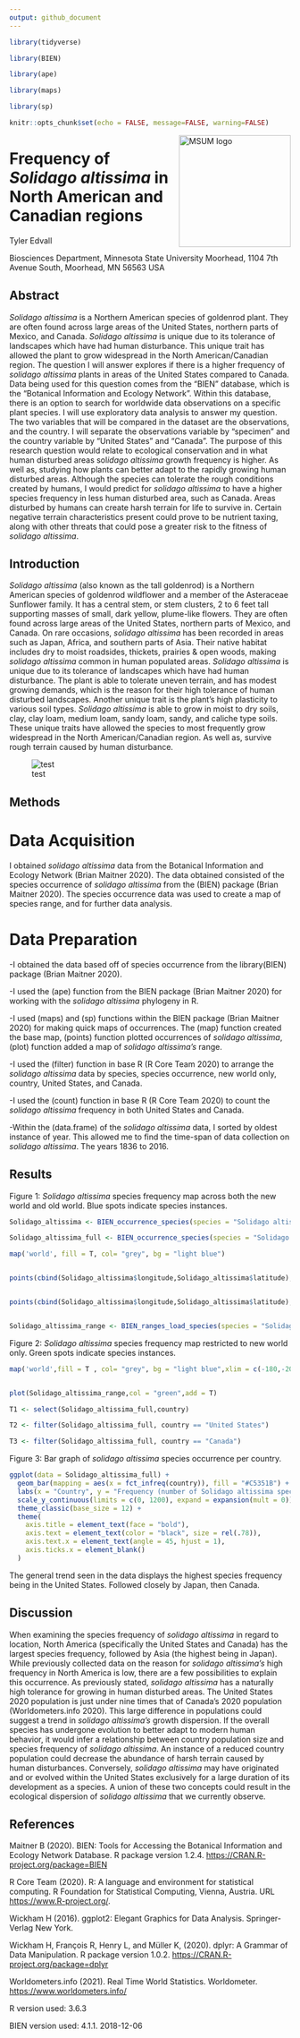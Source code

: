 ```yaml
---
output: github_document
---
```


```r

library(tidyverse)

library(BIEN)

library(ape) 

library(maps) 

library(sp) 

```

```r
knitr::opts_chunk$set(echo = FALSE, message=FALSE, warning=FALSE)
```

<img src="https://www2.mnstate.edu/uploadedImages/Content/Marketing/logos/MSUM_Signature_Vert_Color.jpg" alt="MSUM logo" width="200" style="float:right"/>

# Frequency of *Solidago altissima* in North American and Canadian regions

Tyler Edvall

Biosciences Department, Minnesota State University Moorhead, 1104 7th Avenue South, Moorhead, MN 56563 USA

## Abstract

*Solidago altissima* is a Northern American species of goldenrod plant. They are often found across large areas of the United States, northern parts of Mexico, and Canada. *Solidago altissima* is unique due to its tolerance of landscapes which have had human disturbance. This unique trait has allowed the plant to grow widespread in the North American/Canadian region. The question I will answer explores if there is a higher frequency of *solidago altissima* plants in areas of the United States compared to Canada. Data being used for this question comes from the "BIEN" database, which is the "Botanical Information and Ecology Network". Within this database, there is an option to search for worldwide data observations on a specific plant species. I will use exploratory data analysis to answer my question. The two variables that will be compared in the dataset are the observations, and the country. I will separate the observations variable by "specimen" and the country variable by "United States" and "Canada". The purpose of this research question would relate to ecological conservation and in what human disturbed areas sol*idago altissima* growth frequency is higher. As well as, studying how plants can better adapt to the rapidly growing human disturbed areas. Although the species can tolerate the rough conditions created by humans, I would predict for *solidago altissima* to have a higher species frequency in less human disturbed area, such as Canada. Areas disturbed by humans can create harsh terrain for life to survive in. Certain negative terrain characteristics present could prove to be nutrient taxing, along with other threats that could pose a greater risk to the fitness of *solidago altissima*.

## Introduction

*Solidago altissima* (also known as the tall goldenrod) is a Northern American species of goldenrod wildflower and a member of the Asteraceae Sunflower family. It has a central stem, or stem clusters, 2 to 6 feet tall supporting masses of small, dark yellow, plume-like flowers. They are often found across large areas of the United States, northern parts of Mexico, and Canada. On rare occasions, *solidago altissima* has been recorded in areas such as Japan, Africa, and southern parts of Asia. Their native habitat includes dry to moist roadsides, thickets, prairies & open woods, making *solidago altissima* common in human populated areas. *Solidago altissima* is unique due to its tolerance of landscapes which have had human disturbance. The plant is able to tolerate uneven terrain, and has modest growing demands, which is the reason for their high tolerance of human disturbed landscapes. Another unique trait is the plant's high plasticity to various soil types. *Solidago altissima* is able to grow in moist to dry soils, clay, clay loam, medium loam, sandy loam, sandy, and caliche type soils. These unique traits have allowed the species to most frequently grow widespread in the North American/Canadian region. As well as, survive rough terrain caused by human disturbance.

![test](images/solidago-altissima-tall-goldenrod_0901_150435.jpg)

## Methods

# Data Acquisition

I obtained *solidago altissima* data from the Botanical Information and Ecology Network (Brian Maitner 2020). The data obtained consisted of the species occurrence of *solidago altissima* from the (BIEN) package (Brian Maitner 2020). The species occurrence data was used to create a map of species range, and for further data analysis.

# Data Preparation

-I obtained the data based off of species occurrence from the library(BIEN) package (Brian Maitner 2020).

-I used the (ape) function from the BIEN package (Brian Maitner 2020) for working with the *solidago altissima* phylogeny in R.

-I used (maps) and (sp) functions within the BIEN package (Brian Maitner 2020) for making quick maps of occurrences. The (map) function created the base map, (points) function plotted occurrences of *solidago altissima*, (plot) function added a map of *solidago altissima's* range.

-I used the (filter) function in base R (R Core Team 2020) to arrange the *solidago altissima* data by species, species occurrence, new world only, country, United States, and Canada.

-I used the (count) function in base R (R Core Team 2020) to count the *solidago altissima* frequency in both United States and Canada.

-Within the (data.frame) of the *solidago altissima* data, I sorted by oldest instance of year. This allowed me to find the time-span of data collection on *solidago altissima*. The years 1836 to 2016.

## Results

Figure 1: *Solidago altissima* species frequency map across both the new world and old world. Blue spots indicate species instances.

```r

Solidago_altissima <- BIEN_occurrence_species(species = "Solidago altissima")

Solidago_altissima_full <- BIEN_occurrence_species(species = "Solidago altissima",cultivated = T,only.new.world = F,all.taxonomy = T,native.status = T,observation.type = T,political.boundaries = T)

```


```r

map('world', fill = T, col= "grey", bg = "light blue") 


points(cbind(Solidago_altissima$longitude,Solidago_altissima$latitude),col = "red",pch = 20,cex = 1) 


points(cbind(Solidago_altissima$longitude,Solidago_altissima$latitude),col = "blue",pch = 20,cex = 1) 


Solidago_altissima_range <- BIEN_ranges_load_species(species = "Solidago altissima")

```


Figure 2: *Solidago altissima* species frequency map restricted to new world only. Green spots indicate species instances.


```r

map('world',fill = T , col= "grey", bg = "light blue",xlim = c(-180,-20),ylim = c(-60,80))


plot(Solidago_altissima_range,col = "green",add = T)

```


```r

T1 <- select(Solidago_altissima_full,country)

T2 <- filter(Solidago_altissima_full, country == "United States")

T3 <- filter(Solidago_altissima_full, country == "Canada")

```

Figure 3: Bar graph of *solidago altissima* species occurrence per country.

```r

ggplot(data = Solidago_altissima_full) +
  geom_bar(mapping = aes(x = fct_infreq(country)), fill = "#C5351B") +
  labs(x = "Country", y = "Frequency (number of Solidago altissima species)") +
  scale_y_continuous(limits = c(0, 1200), expand = expansion(mult = 0)) +
  theme_classic(base_size = 12) +
  theme(
    axis.title = element_text(face = "bold"),
    axis.text = element_text(color = "black", size = rel(.78)),
    axis.text.x = element_text(angle = 45, hjust = 1),
    axis.ticks.x = element_blank()
  )

```


The general trend seen in the data displays the highest species frequency being in the United States. Followed closely by Japan, then Canada.

## Discussion

When examining the species frequency of *solidago altissima* in regard to location, North America (specifically the United States and Canada) has the largest species frequency, followed by Asia (the highest being in Japan). While previously collected data on the reason for *solidago altissima's* high frequency in North America is low, there are a few possibilities to explain this occurrence. As previously stated, *solidago altissima* has a naturally high tolerance for growing in human disturbed areas. The United States 2020 population is just under nine times that of Canada's 2020 population (Worldometers.info 2020). This large difference in populations could suggest a trend in *solidago altissima's* growth dispersion. If the overall species has undergone evolution to better adapt to modern human behavior, it would infer a relationship between country population size and species frequency of *solidago altissima*. An instance of a reduced country population could decrease the abundance of harsh terrain caused by human disturbances. Conversely, *solidago altissima* may have originated and or evolved within the United States exclusively for a large duration of its development as a species. A union of these two concepts could result in the ecological dispersion of *solidago altissima* that we currently observe.

## References

Maitner B (2020). BIEN: Tools for Accessing the Botanical Information and Ecology Network Database. R package version 1.2.4. <https://CRAN.R-project.org/package=BIEN>

R Core Team (2020). R: A language and environment for statistical computing. R Foundation for Statistical Computing, Vienna, Austria. URL <https://www.R-project.org/>.

Wickham H (2016). ggplot2: Elegant Graphics for Data Analysis. Springer-Verlag New York.

Wickham H, François R, Henry L, and Müller K, (2020). dplyr: A Grammar of Data Manipulation. R package version 1.0.2. <https://CRAN.R-project.org/package=dplyr>

Worldometers.info (2021). Real Time World Statistics. Worldometer. <https://www.worldometers.info/>

R version used: 3.6.3

BIEN version used: 4.1.1. 2018-12-06
